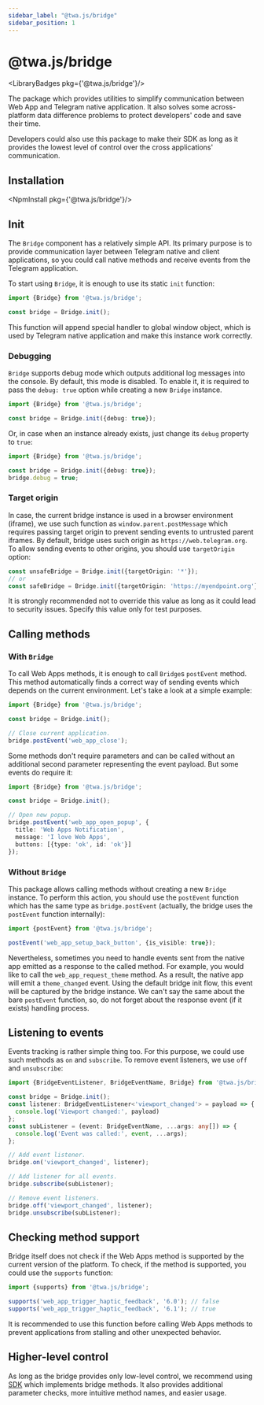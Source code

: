 ```yaml
---
sidebar_label: "@twa.js/bridge"
sidebar_position: 1
---
```


# @twa.js/bridge

<LibraryBadges pkg={'@twa.js/bridge'}/>

The package which provides utilities to simplify communication between Web App
and Telegram native application. It also solves some across-platform data
difference problems to protect developers' code and save their time.

Developers could also use this package to make their SDK as long as it provides
the lowest level of control over the cross applications' communication.

## Installation

<NpmInstall pkg={'@twa.js/bridge'}/>

## Init

The `Bridge` component has a relatively simple API. Its primary purpose is to
provide communication layer between Telegram native and client applications,
so you could call native methods and receive events from the Telegram
application.

To start using `Bridge`, it is enough to use its static `init` function:

```typescript
import {Bridge} from '@twa.js/bridge';

const bridge = Bridge.init();
```

This function will append special handler to global window object, which is
used by Telegram native application and make this instance work correctly.

### Debugging

`Bridge` supports debug mode which outputs additional log messages into the
console. By default, this mode is disabled. To enable it, it is required to
pass the `debug: true` option while creating a new `Bridge` instance.

```typescript
import {Bridge} from '@twa.js/bridge';

const bridge = Bridge.init({debug: true});
```

Or, in case when an instance already exists, just change its `debug` property
to `true`:

```typescript
import {Bridge} from '@twa.js/bridge';

const bridge = Bridge.init({debug: true});
bridge.debug = true;
```

### Target origin

In case, the current bridge instance is used in a browser environment (iframe),
we use such function as `window.parent.postMessage` which requires passing
target origin to prevent sending events to untrusted parent iframes. By
default, bridge uses such origin as `https://web.telegram.org`. To allow
sending events to other origins, you should use `targetOrigin` option:

```typescript
const unsafeBridge = Bridge.init({targetOrigin: '*'});
// or
const safeBridge = Bridge.init({targetOrigin: 'https://myendpoint.org'});
```

It is strongly recommended not to override this value as long as it could lead
to security issues. Specify this value only for test purposes.

## Calling methods

### With `Bridge`

To call Web Apps methods, it is enough to call `Bridge`s `postEvent` method.
This method automatically finds a correct way of sending events which depends
on the current environment. Let's take a look at a simple example:

```typescript
import {Bridge} from '@twa.js/bridge';

const bridge = Bridge.init();

// Close current application.
bridge.postEvent('web_app_close');
```

Some methods don't require parameters and can be called without an additional
second parameter representing the event payload. But some events do require it:

```typescript
import {Bridge} from '@twa.js/bridge';

const bridge = Bridge.init();

// Open new popup.
bridge.postEvent('web_app_open_popup', {
  title: 'Web Apps Notification',
  message: 'I love Web Apps',
  buttons: [{type: 'ok', id: 'ok'}]
});
```

### Without `Bridge`

This package allows calling methods without creating a new `Bridge` instance.
To perform this action, you should use the `postEvent` function which has the
same type as `bridge.postEvent` (actually, the bridge uses the `postEvent`
function internally):

```typescript
import {postEvent} from '@twa.js/bridge';

postEvent('web_app_setup_back_button', {is_visible: true});
```

Nevertheless, sometimes you need to handle events sent from the native app
emitted as a response to the called method. For example, you would like to
call the `web_app_request_theme` method. As a result, the native app will
emit a `theme_changed` event. Using the default bridge init flow, this event
will be captured by the bridge instance. We can't say the same about the bare
`postEvent` function, so, do not forget about the response event (if it exists)
handling process.

## Listening to events

Events tracking is rather simple thing too. For this purpose, we could
use such methods as `on` and `subscribe`. To remove event listeners, we
use `off` and `unsubscribe`:

```typescript
import {BridgeEventListener, BridgeEventName, Bridge} from '@twa.js/bridge';

const bridge = Bridge.init();
const listener: BridgeEventListener<'viewport_changed'> = payload => {
  console.log('Viewport changed:', payload)
};
const subListener = (event: BridgeEventName, ...args: any[]) => {
  console.log('Event was called:', event, ...args);
};

// Add event listener.
bridge.on('viewport_changed', listener);

// Add listener for all events.
bridge.subscribe(subListener);

// Remove event listeners.
bridge.off('viewport_changed', listener);
bridge.unsubscribe(subListener);
```

## Checking method support

Bridge itself does not check if the Web Apps method is supported by the current
version of the platform. To check, if the method is supported, you could use
the `supports` function:

```typescript
import {supports} from '@twa.js/bridge';

supports('web_app_trigger_haptic_feedback', '6.0'); // false
supports('web_app_trigger_haptic_feedback', '6.1'); // true
```

It is recommended to use this function before calling Web Apps methods to
prevent applications from stalling and other unexpected behavior.

## Higher-level control

As long as the bridge provides only low-level control, we recommend using
[SDK](twa-sdk/about) which implements bridge methods. It also provides
additional parameter checks, more intuitive method names, and easier usage.